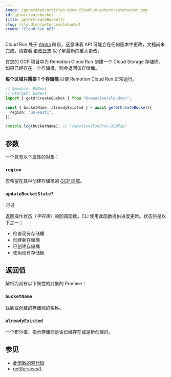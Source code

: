 ```yaml
---
image: /generated/articles-docs-cloudrun-getorcreatebucket.png
id: getorcreatebucket
title: getOrCreateBucket()
slug: /cloudrun/getorcreatebucket
crumb: "Cloud Run API"
---
```


<ExperimentalBadge>
<p>Cloud Run 处于 <a href="/docs/cloudrun-alpha">Alpha</a> 阶段，这意味着 API 可能会在任何版本中更改，文档尚未完成。请查看 <a href="https://remotion.dev/changelog">更改日志</a> 以了解最新的重大更改。</p>
</ExperimentalBadge>

在您的 GCP 项目中为 Remotion Cloud Run 创建一个 Cloud Storage 存储桶。如果已经存在一个存储桶，则会返回该存储桶。

**每个区域只需要 1 个存储桶** 以使 Remotion Cloud Run 正常运行。

```ts twoslash
// @module: ESNext
// @target: ESNext
import { getOrCreateBucket } from "@remotion/cloudrun";

const { bucketName, alreadyExisted } = await getOrCreateBucket({
  region: "us-east1",
});

console.log(bucketName); // "remotioncloudrun-32df3p"
```

## 参数

一个具有以下属性的对象：

### `region`

您希望在其中创建存储桶的 [GCP 区域](/docs/cloudrun/region-selection)。

### `updateBucketState?`

_可选_

返回操作状态（_字符串_）的回调函数。CLI 使用此函数提供进度更新。状态将是以下之一；

- 检查现有存储桶
- 创建新存储桶
- 已创建存储桶
- 使用现有存储桶

## 返回值

解析为具有以下属性的对象的 Promise：

### `bucketName`

找到或创建的存储桶的名称。

### `alreadyExisted`

一个布尔值，指示存储桶是否已经存在或是新创建的。

## 参见

- [此函数的源代码](https://github.com/remotion-dev/remotion/blob/main/packages/cloudrun/src/api/get-or-create-bucket.ts)
- [getServices()](/docs/cloudrun/getservices)

